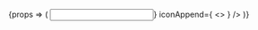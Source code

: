

<Meta title='Input' component={Input} />

<Canvas>
	<Story name='Basic'>
		{props => (
			<Input
				{...props}
				iconPrepend={<Icon name='search' />}
				iconAppend={
					<>
						<Icon name='close-alt' fill='red600' color='red600' size='xs' />
						<Icon name='tick' fill='green600' color='green600' ml={2} inline size='xs' />
					</>
				}
			/>
		)}
	</Story>
</Canvas>
